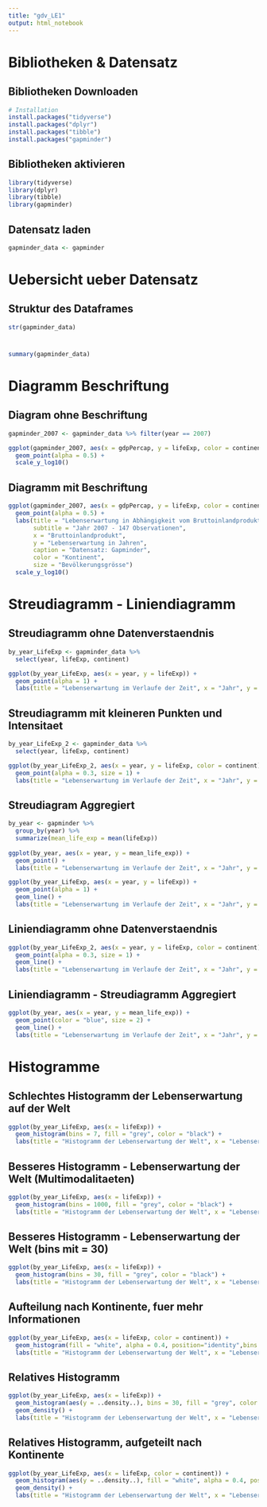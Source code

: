 ```yaml
---
title: "gdv_LE1"
output: html_notebook
---
```

# Bibliotheken & Datensatz
## Bibliotheken Downloaden
```r
# Installation
install.packages("tidyverse")
install.packages("dplyr")
install.packages("tibble")
install.packages("gapminder")
```

## Bibliotheken aktivieren
```r
library(tidyverse)
library(dplyr)
library(tibble)
library(gapminder)
```

## Datensatz laden
```r
gapminder_data <- gapminder
```

# Uebersicht ueber Datensatz
## Struktur des Dataframes
```r
str(gapminder_data)
```
# 
```r
summary(gapminder_data)
```
# Diagramm Beschriftung
## Diagram ohne Beschriftung
```r
gapminder_2007 <- gapminder_data %>% filter(year == 2007)

ggplot(gapminder_2007, aes(x = gdpPercap, y = lifeExp, color = continent, size = pop)) +
  geom_point(alpha = 0.5) +
  scale_y_log10() 
```
## Diagramm mit Beschriftung
```r
ggplot(gapminder_2007, aes(x = gdpPercap, y = lifeExp, color = continent, size = pop)) +
  geom_point(alpha = 0.5) +
  labs(title = "Lebenserwartung in Abhängigkeit vom Bruttoinlandprodukt unterteilt in Kontienten",
       subtitle = "Jahr 2007 - 147 Observationen",
       x = "Bruttoinlandprodukt",
       y = "Lebenserwartung in Jahren",
       caption = "Datensatz: Gapminder",
       color = "Kontinent",
       size = "Bevölkerungsgrösse")
  scale_y_log10() 
```
# Streudiagramm - Liniendiagramm 
## Streudiagramm ohne Datenverstaendnis
```r
by_year_LifeExp <- gapminder_data %>% 
  select(year, lifeExp, continent)

ggplot(by_year_LifeExp, aes(x = year, y = lifeExp)) + 
  geom_point(alpha = 1) + 
  labs(title = "Lebenserwartung im Verlaufe der Zeit", x = "Jahr", y = "Lebenserwartung in Jahren", subtitle = "1704 Observationen", caption = "Datensatz: Gapminder")
```

## Streudiagramm mit kleineren Punkten und Intensitaet
```r
by_year_LifeExp_2 <- gapminder_data %>% 
  select(year, lifeExp, continent)

ggplot(by_year_LifeExp_2, aes(x = year, y = lifeExp, color = continent)) + 
  geom_point(alpha = 0.3, size = 1) + 
  labs(title = "Lebenserwartung im Verlaufe der Zeit", x = "Jahr", y = "Lebenserwartung in Jahren", subtitle = "1704 Observationen", caption = "Datensatz: Gapminder", color = "Kontinent")
```

## Streudiagram Aggregiert
```r
by_year <- gapminder %>%
  group_by(year) %>%
  summarize(mean_life_exp = mean(lifeExp))
            
ggplot(by_year, aes(x = year, y = mean_life_exp)) + 
  geom_point() + 
  labs(title = "Lebenserwartung im Verlaufe der Zeit", x = "Jahr", y = "Durchschnittliche Lebenserwartung in Jahren", subtitle = "12 Observationen", caption = "Datensatz: Gapminder")
```

```r
ggplot(by_year_LifeExp, aes(x = year, y = lifeExp)) + 
  geom_point(alpha = 1) + 
  geom_line() +
  labs(title = "Lebenserwartung im Verlaufe der Zeit", x = "Jahr", y = "Lebenserwartung in Jahren", subtitle = "1704 Observationen", caption = "Datensatz: Gapminder")
```


## Liniendiagramm ohne Datenverstaendnis
```r
ggplot(by_year_LifeExp_2, aes(x = year, y = lifeExp, color = continent)) + 
  geom_point(alpha = 0.3, size = 1) +
  geom_line() + 
  labs(title = "Lebenserwartung im Verlaufe der Zeit", x = "Jahr", y = "Lebenserwartung in Jahren", subtitle = "1704 Observationen", caption = "Datensatz: Gapminder", color = "Kontinent")
```

## Liniendiagramm - Streudiagramm Aggregiert
```r
ggplot(by_year, aes(x = year, y = mean_life_exp)) + 
  geom_point(color = "blue", size = 2) +
  geom_line() +
  labs(title = "Lebenserwartung im Verlaufe der Zeit", x = "Jahr", y = "Durchschnittliche Lebenserwartung in Jahren", subtitle = "12 Observationen", caption = "Datensatz: Gapminder")
```
# Histogramme
## Schlechtes Histogramm der Lebenserwartung auf der Welt
```r
ggplot(by_year_LifeExp, aes(x = lifeExp)) + 
  geom_histogram(bins = 7, fill = "grey", color = "black") + 
  labs(title = "Histogramm der Lebenserwartung der Welt", x = "Lebenserwartung in Jahren", y = "Anzahl Observationen", subtitle = "1704 Observationen, pdf", caption = "Datensatz: Gapminder")
```

## Besseres Histogramm - Lebenserwartung der Welt (Multimodalitaeten)
```r
ggplot(by_year_LifeExp, aes(x = lifeExp)) + 
  geom_histogram(bins = 1000, fill = "grey", color = "black") + 
  labs(title = "Histogramm der Lebenserwartung der Welt", x = "Lebenserwartung in Jahren", y = "Anzahl Observationen", subtitle = "1704 Observationen, pdf", caption = "Datensatz: Gapminder")
```

## Besseres Histogramm - Lebenserwartung der Welt (bins mit = 30)
```r
ggplot(by_year_LifeExp, aes(x = lifeExp)) + 
  geom_histogram(bins = 30, fill = "grey", color = "black") + 
  labs(title = "Histogramm der Lebenserwartung der Welt", x = "Lebenserwartung in Jahren", y = "Anzahl Observationen", subtitle = "1704 Observationen, pdf", caption = "Datensatz: Gapminder")
```

## Aufteilung nach Kontinente, fuer mehr Informationen
```r
ggplot(by_year_LifeExp, aes(x = lifeExp, color = continent)) + 
  geom_histogram(fill = "white", alpha = 0.4, position="identity",bins = 30) + 
  labs(title = "Histogramm der Lebenserwartung der Welt", x = "Lebenserwartung in Jahren", y = "Anzahl Observationen", subtitle = "1704 Observationen", caption = "Datensatz: Gapminder")
```

## Relatives Histogramm 
```r
ggplot(by_year_LifeExp, aes(x = lifeExp)) + 
  geom_histogram(aes(y = ..density..), bins = 30, fill = "grey", color = "black") + 
  geom_density() +
  labs(title = "Histogramm der Lebenserwartung der Welt", x = "Lebenserwartung in Jahren", y = "Relative Anzahl Observationen", subtitle = "1704 Observationen, cdf", caption = "Datensatz: Gapminder")
```

## Relatives Histogramm, aufgeteilt nach Kontinente
```r
ggplot(by_year_LifeExp, aes(x = lifeExp, color = continent)) + 
  geom_histogram(aes(y = ..density..), fill = "white", alpha = 0.4, position="identity",bins = 30) + 
  geom_density() +
  labs(title = "Histogramm der Lebenserwartung der Welt", x = "Lebenserwartung in Jahren", y = "Relative Anzahl Observationen", subtitle = "1704 Observationen, cdf", caption = "Datensatz: Gapminder")
```



























